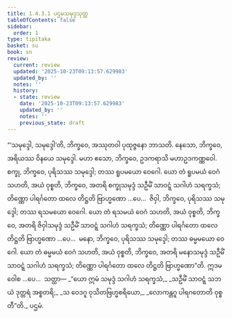 ```yaml
---
title: 1.4.3.1 ပဌမသမုဒ္ဒသုတ္တ
tableOfContents: false
sidebar:
  order: 1
type: tipitaka
basket: su
book: sn
review:
  current: review
  updated: '2025-10-23T09:13:57.629983'
  updated_by: ''
  notes: ''
  history:
  - state: review
    date: '2025-10-23T09:13:57.629983'
    updated_by: ''
    notes: ''
    previous_state: draft
---
```



<ReviewStatus review={frontmatter.review} showDetails={true} />

<HypothesisAnnotation frontmatter={frontmatter} />

<DynamicBreadcrumb />

<Division number="228" book="sn" e="ch" v="18" p="312">

<Paragraph number="924" book="sn">
“‘သမုဒ္ဒေါ, သမုဒ္ဒေါ’တိ, ဘိက္ခဝေ, အဿုတဝါ ပုထုဇ္ဇနော ဘာသတိ. နေသော, ဘိက္ခဝေ, အရိယဿ ဝိနယေ သမုဒ္ဒေါ. မဟာ ဧသော, ဘိက္ခဝေ, ဥဒကရာသိ မဟာဥဒကဏ္ဏဝေါ. စက္ခု, ဘိက္ခဝေ, ပုရိသဿ သမုဒ္ဒေါ; တဿ ရူပမယော ဝေဂေါ.
</Paragraph>

<Paragraph number="925" book="sn">
ယော တံ ရူပမယံ ဝေဂံ သဟတိ, အယံ ဝုစ္စတိ, ဘိက္ခဝေ, အတရိ စက္ခုသမုဒ္ဒံ သဦမိံ သာဝဋ္ဋံ သဂါဟံ သရက္ခသံ; တိဏ္ဏော ပါရင်္ဂတော ထလေ တိဋ္ဌတိ ဗြာဟ္မဏော …ပေ…  ဇိဝှါ, ဘိက္ခဝေ, ပုရိသဿ သမုဒ္ဒေါ; တဿ ရသမယော ဝေဂေါ. ယော တံ ရသမယံ ဝေဂံ သဟတိ, အယံ ဝုစ္စတိ, ဘိက္ခဝေ, အတရိ ဇိဝှါသမုဒ္ဒံ သဦမိံ သာဝဋ္ဋံ သဂါဟံ သရက္ခသံ; တိဏ္ဏော ပါရင်္ဂတော ထလေ တိဋ္ဌတိ ဗြာဟ္မဏော …ပေ…  မနော, ဘိက္ခဝေ, ပုရိသဿ သမုဒ္ဒေါ; တဿ ဓမ္မမယော ဝေဂေါ. ယော တံ ဓမ္မမယံ ဝေဂံ သဟတိ, အယံ ဝုစ္စတိ, ဘိက္ခဝေ, အတရိ မနောသမုဒ္ဒံ သဦမိံ သာဝဋ္ဋံ သဂါဟံ သရက္ခသံ; တိဏ္ဏော ပါရင်္ဂတော ထလေ တိဋ္ဌတိ ဗြာဟ္မဏော”တိ. ဣဒမဝေါစ …ပေ…  သတ္ထာ—
</Paragraph>

<Paragraph number="926" type="verses" book="sn">
_“ယော ဣမံ သမုဒ္ဒံ သဂါဟံ သရက္ခသံ,_  
_သဦမိံ သာဝဋ္ဋံ သဘယံ ဒုတ္တရံ အစ္စတရိ;_  
_သ ဝေဒဂူ ဝုသိတဗြဟ္မစရိယော,_  
_လောကန္တဂူ ပါရဂတောတိ ဝုစ္စတီ”တိ._  


</Paragraph>
</Division>

<Paragraph number="927" type="center" book="sn">
ပဌမံ.
</Paragraph>